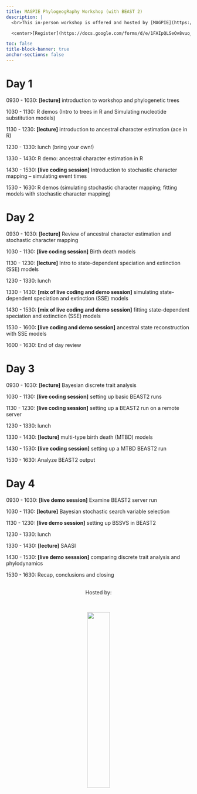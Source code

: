 ```yaml
---
title: MAGPIE PhylogeogRaphy Workshop (with BEAST 2)
description: |
  <br>This in-person workshop is offered and hosted by [MAGPIE](https://www.sfu.ca/magpie.html) in the Department of Mathematics at Simon Fraser University.

  <center>[Register](https://docs.google.com/forms/d/e/1FAIpQLSeOv8vuo_HdsrBvmoONwcjoCHNAPPXnRvYSXVJmDQBSgpsrJw/viewform?usp=dialog){.btn .btn-outline-primary}</center>

toc: false
title-block-banner: true
anchor-sections: false
---
```


# Day 1

0930 - 1030: **[lecture]** introduction to workshop and phylogenetic trees

1030 - 1130: R demos (Intro to trees in R and Simulating nucleotide substitution models)

1130 - 1230: **[lecture]** introduction to ancestral character estimation (ace in R)

1230 - 1330: lunch (bring your own!)

1330 - 1430: R demo: ancestral character estimation in R

1430 - 1530: **[live coding session]** Introduction to stochastic character mapping -- simulating event times

1530 - 1630: R demos (simulating stochastic character mapping; fitting models with stochastic character mapping)

# Day 2

0930 - 1030: **[lecture]** Review of ancestral character estimation and stochastic character mapping

1030 - 1130: **[live coding session]** Birth death models

1130 - 1230: **[lecture]** Intro to state-dependent speciation and extinction (SSE) models

1230 - 1330: lunch

1330 - 1430: **[mix of live coding and demo session]** simulating state-dependent speciation and extinction (SSE) models

1430 - 1530: **[mix of live coding and demo session]** fitting state-dependent speciation and extinction (SSE) models

1530 - 1600: **[live coding and demo session]** ancestral state reconstruction with SSE models

1600 - 1630: End of day review

# Day 3

0930 - 1030: **[lecture]** Bayesian discrete trait analysis

1030 - 1130: **[live coding session]** setting up basic BEAST2 runs

1130 - 1230: **[live coding session]** setting up a BEAST2 run on a remote server

1230 - 1330: lunch

1330 - 1430: **[lecture]** multi-type birth death (MTBD) models

1430 - 1530: **[live coding session]** setting up a MTBD BEAST2 run

1530 - 1630: Analyze BEAST2 output

# Day 4

0930 - 1030: **[live demo session]** Examine BEAST2 server run

1030 - 1130: **[lecture]** Bayesian stochastic search variable selection

1130 - 1230: **[live demo session]** setting up BSSVS in BEAST2

1230 - 1330: lunch

1330 - 1430: **[lecture]** SAASI

1430 - 1530: **[live demo sesssion]** comparing discrete trait analysis and phylodynamics

1530 - 1630: Recap, conclusions and closing

<!--
Can repeat for more days and sessions...
-->

<!--
<br><br>
![](img/duck_coffee.png){fig-alt="front logo"}
-->

<br>
<center>Hosted by:</center>
<br>

<center>![](img/magpieLogo/lightBackground/transparentcircle_darktext.png){fig-alt="host logo" width="35%"}</center>
